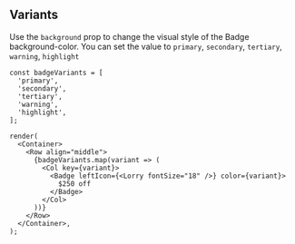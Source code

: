 
## Variants

Use the `background` prop to change the visual style of the Badge background-color.
You can set the value to `primary`, `secondary`, `tertiary`, `warning`, `highlight`

```tsx live
const badgeVariants = [
  'primary',
  'secondary',
  'tertiary',
  'warning',
  'highlight',
];

render(
  <Container>
    <Row align="middle">
      {badgeVariants.map(variant => (
        <Col key={variant}>
          <Badge leftIcon={<Lorry fontSize="18" />} color={variant}>
            $250 off
          </Badge>
        </Col>
      ))}
    </Row>
  </Container>,
);
```
